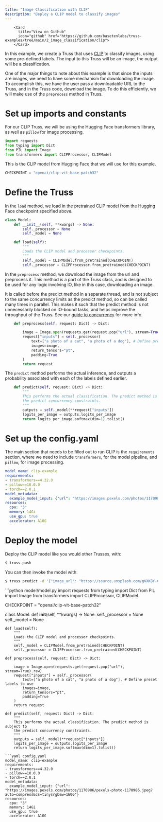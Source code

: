 ```yaml
---
title: "Image Classification with CLIP"
description: "Deploy a CLIP model to classify images"
---
```



        <Card
          title="View on Github"
          icon="github" href="https://github.com/basetenlabs/truss-examples/tree/main/2_image_classification/clip">
        </Card>

In this example, we create a Truss that uses [CLIP](https://openai.com/research/clip) to classify images,
using some pre-defined labels. The input to this Truss will be an image, the output will be a classification.

One of the major things to note about this example is that since the inputs are images, we need to have
some mechanism for downloading the image. To accomplish this, we have the user pass a downloadable URL to
the Truss, and in the Truss code, download the image. To do this efficiently, we will make use of the
`preprocess` method in Truss.

# Set up imports and constants

For our CLIP Truss, we will be using the Hugging Face transformers library, as well as
`pillow` for image processing.

```python model/model.py
import requests
from typing import Dict
from PIL import Image
from transformers import CLIPProcessor, CLIPModel

```
This is the CLIP model from Hugging Face that we will use for this example.

```python model/model.py
CHECKPOINT = "openai/clip-vit-base-patch32"

```
# Define the Truss

In the `load` method, we load in the pretrained CLIP model from the
Hugging Face checkpoint specified above.

```python model/model.py
class Model:
    def __init__(self, **kwargs) -> None:
        self._processor = None
        self._model = None

    def load(self):
        """
        Loads the CLIP model and processor checkpoints.
        """
        self._model = CLIPModel.from_pretrained(CHECKPOINT)
        self._processor = CLIPProcessor.from_pretrained(CHECKPOINT)

```
In the `preprocess` method, we download the image from the url and preprocess it.
This method is a part of the Truss class, and is designed to be used for any logic
involving IO, like in this case, downloading an image.

It is called before the predict method in a separate thread, and is not subject to the same
concurrency limits as the predict method, so can be called many times in parallel.
This makes it such that the predict method is not unnecessarily blocked on IO-bound
tasks, and helps improve the throughput of the Truss. See our [guide to concurrency](../guides/concurrency)
for more info.

```python model/model.py
    def preprocess(self, request: Dict) -> Dict:

        image = Image.open(requests.get(request.pop("url"), stream=True).raw)
        request["inputs"] = self._processor(
            text=["a photo of a cat", "a photo of a dog"], # Define preset labels to use
            images=image,
            return_tensors="pt",
            padding=True
        )
        return request

```
The `predict` method performs the actual inference, and outputs a probability associated
with each of the labels defined earlier.

```python model/model.py
    def predict(self, request: Dict) -> Dict:
        """
        This performs the actual classification. The predict method is subject to
        the predict concurrency constraints.
        """
        outputs = self._model(**request["inputs"])
        logits_per_image = outputs.logits_per_image
        return logits_per_image.softmax(dim=1).tolist()
```

# Set up the config.yaml

The main section that needs to be filled out
to run CLIP is the `requirements` section, where we need
to include `transformers`, for the model pipeline, and `pillow`,
for image processing.

```yaml config.yaml
model_name: clip-example
requirements:
- transformers==4.32.0
- pillow==10.0.0
- torch==2.0.1
model_metadata:
  example_model_input: {"url": "https://images.pexels.com/photos/1170986/pexels-photo-1170986.jpeg?auto=compress&cs=tinysrgb&w=1600"}
resources:
  cpu: "3"
  memory: 14Gi
  use_gpu: true
  accelerator: A10G
```
# Deploy the model

Deploy the CLIP model like you would other Trusses, with:
```bash
$ truss push
```
You can then invoke the model with:
```bash
$ truss predict -d '{"image_url": "https://source.unsplash.com/gKXKBY-C-Dk/300x300""]}' --published
```

<RequestExample>
```python model/model.py
import requests
from typing import Dict
from PIL import Image
from transformers import CLIPProcessor, CLIPModel

CHECKPOINT = "openai/clip-vit-base-patch32"

class Model:
    def __init__(self, **kwargs) -> None:
        self._processor = None
        self._model = None

    def load(self):
        """
        Loads the CLIP model and processor checkpoints.
        """
        self._model = CLIPModel.from_pretrained(CHECKPOINT)
        self._processor = CLIPProcessor.from_pretrained(CHECKPOINT)

    def preprocess(self, request: Dict) -> Dict:

        image = Image.open(requests.get(request.pop("url"), stream=True).raw)
        request["inputs"] = self._processor(
            text=["a photo of a cat", "a photo of a dog"], # Define preset labels to use
            images=image,
            return_tensors="pt",
            padding=True
        )
        return request

    def predict(self, request: Dict) -> Dict:
        """
        This performs the actual classification. The predict method is subject to
        the predict concurrency constraints.
        """
        outputs = self._model(**request["inputs"])
        logits_per_image = outputs.logits_per_image
        return logits_per_image.softmax(dim=1).tolist()
```
```yaml config.yaml
model_name: clip-example
requirements:
- transformers==4.32.0
- pillow==10.0.0
- torch==2.0.1
model_metadata:
  example_model_input: {"url": "https://images.pexels.com/photos/1170986/pexels-photo-1170986.jpeg?auto=compress&cs=tinysrgb&w=1600"}
resources:
  cpu: "3"
  memory: 14Gi
  use_gpu: true
  accelerator: A10G
```
</RequestExample>
